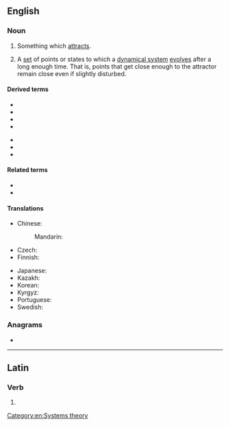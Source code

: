 ==English==
{{wikipedia}}

===Noun===
{{en-noun}}

# Something which [[attract]]s.
# {{lb|en|mathematics|physics}} A [[set]] of points or states to which a [[dynamical system]] [[evolve]]s after a long enough time. That is, points that get close enough to the attractor remain close even if slightly disturbed.

====Derived terms====
{{der-top}}
* {{l|en|Chua's attractor}}
* {{l|en|Hénon attractor}}
* {{l|en|Lorenz attractor}}
* {{l|en|multiscroll attractor}}
{{der-mid}}
* {{l|en|Rössler attractor}}
* {{l|en|strange attractor}}
* {{l|en|Tamari attractor}}
{{der-bottom}}

====Related terms====
* {{l|en|basin of attraction}}
* {{l|en|fixed point}}

====Translations====
{{trans-top|set of points or states to which a dynamical system evolves after a long enough time}}
* Chinese:
*: Mandarin: {{t+|cmn|吸引子|tr=xīyǐnzǐ}}
* Czech: {{t|cs|atraktor|m}}
* Finnish: {{t|fi|attraktori}}
{{trans-mid}}
* Japanese: {{t|ja|アトラクター|tr=atorakutā}}
* Kazakh: {{t|kk|аттрактор}}
* Korean: {{t|ko|끌개}}
* Kyrgyz: {{t|ky|аттрактор}}
* Portuguese: {{t+|pt|atractor|m}}
* Swedish: {{t|sv|attraktor|c}}
{{trans-bottom}}

===Anagrams===
* {{anagrams|en|a=aacorrttt|tractator}}

[[Category:en:Systems theory]]

----

==Latin==

===Verb===
{{la-verb-form|attractor}}

# {{inflection of|la|attractō||1|s|pres|pasv|indc}}